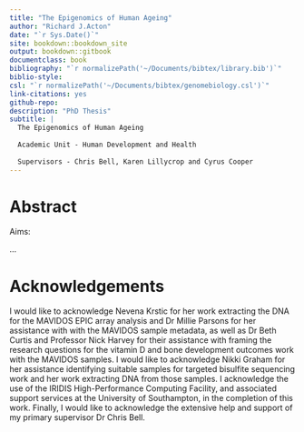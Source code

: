 ```yaml
--- 
title: "The Epigenomics of Human Ageing"
author: "Richard J.Acton"
date: "`r Sys.Date()`"
site: bookdown::bookdown_site
output: bookdown::gitbook
documentclass: book
bibliography: "`r normalizePath('~/Documents/bibtex/library.bib')`"
biblio-style: 
csl: "`r normalizePath('~/Documents/bibtex/genomebiology.csl')`"
link-citations: yes
github-repo: 
description: "PhD Thesis"
subtitle: |
  The Epigenomics of Human Ageing
  
  Academic Unit - Human Development and Health
  
  Supervisors - Chris Bell, Karen Lillycrop and Cyrus Cooper
---
```


# Abstract {-}

Aims:

...

# Acknowledgements {-}

I would like to acknowledge Nevena Krstic for her work extracting the DNA for the MAVIDOS EPIC array analysis and Dr Millie Parsons for her assistance with with the MAVIDOS sample metadata, as well as Dr Beth Curtis and Professor Nick Harvey for their assistance with framing the research questions for the vitamin D and bone development outcomes work with the MAVIDOS samples. I would like to acknowledge Nikki Graham for her assistance identifying suitable samples for targeted bisulfite sequencing work and her work extracting DNA from those samples. I acknowledge the use of the IRIDIS High-Performance Computing Facility, and associated support services at the University of Southampton, in the completion of this work. Finally, I would like to acknowledge the extensive help and support of my primary supervisor Dr Chris Bell.
